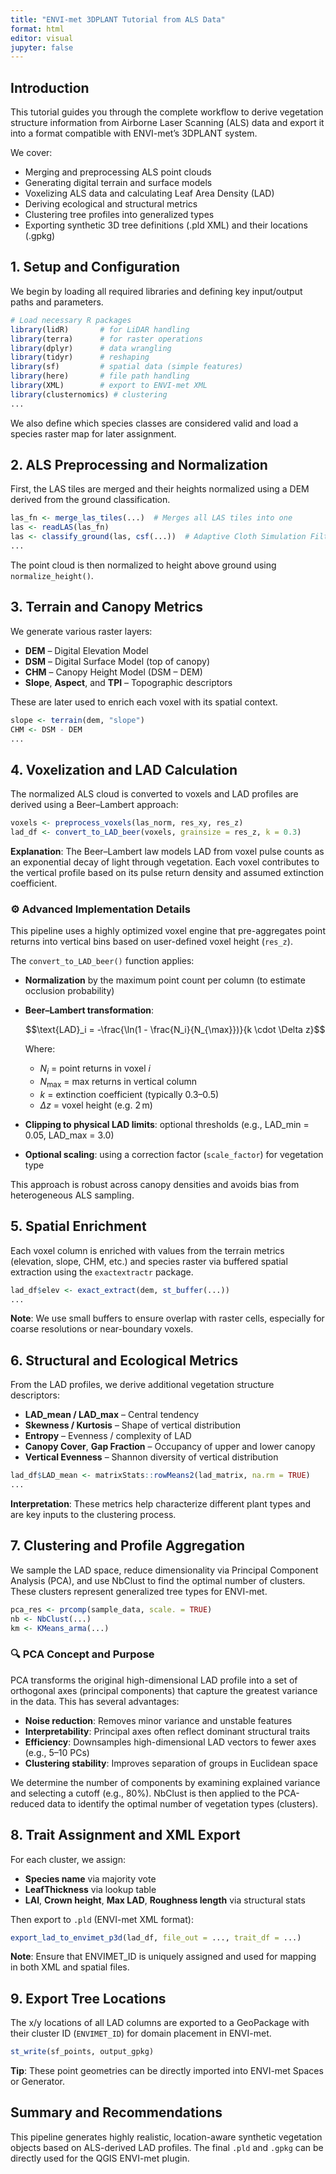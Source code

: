 ```yaml
---
title: "ENVI-met 3DPLANT Tutorial from ALS Data"
format: html
editor: visual
jupyter: false
---
```


## Introduction

This tutorial guides you through the complete workflow to derive vegetation structure information from Airborne Laser Scanning (ALS) data and export it into a format compatible with ENVI-met’s 3DPLANT system.

We cover:

- Merging and preprocessing ALS point clouds
- Generating digital terrain and surface models
- Voxelizing ALS data and calculating Leaf Area Density (LAD)
- Deriving ecological and structural metrics
- Clustering tree profiles into generalized types
- Exporting synthetic 3D tree definitions (.pld XML) and their locations (.gpkg)


## 1. Setup and Configuration

We begin by loading all required libraries and defining key input/output paths and parameters.

```r
# Load necessary R packages
library(lidR)       # for LiDAR handling
library(terra)      # for raster operations
library(dplyr)      # data wrangling
library(tidyr)      # reshaping
library(sf)         # spatial data (simple features)
library(here)       # file path handling
library(XML)        # export to ENVI-met XML
library(clusternomics) # clustering
...
```

We also define which species classes are considered valid and load a species raster map for later assignment.


## 2. ALS Preprocessing and Normalization

First, the LAS tiles are merged and their heights normalized using a DEM derived from the ground classification.

```r
las_fn <- merge_las_tiles(...)  # Merges all LAS tiles into one
las <- readLAS(las_fn)
las <- classify_ground(las, csf(...))  # Adaptive Cloth Simulation Filter
...
```

The point cloud is then normalized to height above ground using `normalize_height()`.


## 3. Terrain and Canopy Metrics

We generate various raster layers:

- **DEM** – Digital Elevation Model
- **DSM** – Digital Surface Model (top of canopy)
- **CHM** – Canopy Height Model (DSM – DEM)
- **Slope**, **Aspect**, and **TPI** – Topographic descriptors

These are later used to enrich each voxel with its spatial context.

```r
slope <- terrain(dem, "slope")
CHM <- DSM - DEM
...
```


## 4. Voxelization and LAD Calculation

The normalized ALS cloud is converted to voxels and LAD profiles are derived using a Beer–Lambert approach:

```r
voxels <- preprocess_voxels(las_norm, res_xy, res_z)
lad_df <- convert_to_LAD_beer(voxels, grainsize = res_z, k = 0.3)
```

**Explanation**: The Beer–Lambert law models LAD from voxel pulse counts as an exponential decay of light through vegetation. Each voxel contributes to the vertical profile based on its pulse return density and assumed extinction coefficient.

### ⚙️ Advanced Implementation Details

This pipeline uses a highly optimized voxel engine that pre-aggregates point returns into vertical bins based on user-defined voxel height (`res_z`).

The `convert_to_LAD_beer()` function applies:

- **Normalization** by the maximum point count per column (to estimate occlusion probability)
- **Beer–Lambert transformation**:

  $$\text{LAD}_i = -\frac{\ln(1 - \frac{N_i}{N_{\max}})}{k \cdot \Delta z}$$

  Where:
  - $N_i$ = point returns in voxel $i$
  - $N_{\max}$ = max returns in vertical column
  - $k$ = extinction coefficient (typically 0.3–0.5)
  - $\Delta z$ = voxel height (e.g. 2 m)

- **Clipping to physical LAD limits**: optional thresholds (e.g., LAD_min = 0.05, LAD_max = 3.0)
- **Optional scaling**: using a correction factor (`scale_factor`) for vegetation type

This approach is robust across canopy densities and avoids bias from heterogeneous ALS sampling.


## 5. Spatial Enrichment

Each voxel column is enriched with values from the terrain metrics (elevation, slope, CHM, etc.) and species raster via buffered spatial extraction using the `exactextractr` package.

```r
lad_df$elev <- exact_extract(dem, st_buffer(...))
...
```

**Note**: We use small buffers to ensure overlap with raster cells, especially for coarse resolutions or near-boundary voxels.


## 6. Structural and Ecological Metrics

From the LAD profiles, we derive additional vegetation structure descriptors:

- **LAD_mean / LAD_max** – Central tendency
- **Skewness / Kurtosis** – Shape of vertical distribution
- **Entropy** – Evenness / complexity of LAD
- **Canopy Cover**, **Gap Fraction** – Occupancy of upper and lower canopy
- **Vertical Evenness** – Shannon diversity of vertical distribution

```r
lad_df$LAD_mean <- matrixStats::rowMeans2(lad_matrix, na.rm = TRUE)
...
```

**Interpretation**: These metrics help characterize different plant types and are key inputs to the clustering process.


## 7. Clustering and Profile Aggregation

We sample the LAD space, reduce dimensionality via Principal Component Analysis (PCA), and use NbClust to find the optimal number of clusters. These clusters represent generalized tree types for ENVI-met.

```r
pca_res <- prcomp(sample_data, scale. = TRUE)
nb <- NbClust(...)
km <- KMeans_arma(...)
```

### 🔍 PCA Concept and Purpose

PCA transforms the original high-dimensional LAD profile into a set of orthogonal axes (principal components) that capture the greatest variance in the data. This has several advantages:

- **Noise reduction**: Removes minor variance and unstable features
- **Interpretability**: Principal axes often reflect dominant structural traits
- **Efficiency**: Downsamples high-dimensional LAD vectors to fewer axes (e.g., 5–10 PCs)
- **Clustering stability**: Improves separation of groups in Euclidean space

We determine the number of components by examining explained variance and selecting a cutoff (e.g., 80%). NbClust is then applied to the PCA-reduced data to identify the optimal number of vegetation types (clusters).


## 8. Trait Assignment and XML Export

For each cluster, we assign:

- **Species name** via majority vote
- **LeafThickness** via lookup table
- **LAI**, **Crown height**, **Max LAD**, **Roughness length** via structural stats

Then export to `.pld` (ENVI-met XML format):

```r
export_lad_to_envimet_p3d(lad_df, file_out = ..., trait_df = ...)
```

**Note**: Ensure that ENVIMET_ID is uniquely assigned and used for mapping in both XML and spatial files.


## 9. Export Tree Locations

The x/y locations of all LAD columns are exported to a GeoPackage with their cluster ID (`ENVIMET_ID`) for domain placement in ENVI-met.

```r
st_write(sf_points, output_gpkg)
```

**Tip**: These point geometries can be directly imported into ENVI-met Spaces or Generator.


## Summary and Recommendations

This pipeline generates highly realistic, location-aware synthetic vegetation objects based on ALS-derived LAD profiles. The final `.pld` and `.gpkg` can be directly used for the QGIS  ENVI-met plugin.


